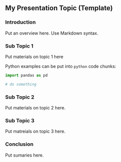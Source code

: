 ## My Presentation Topic (Template)


### Introduction

Put an overview here. Use Markdown syntax.


### Sub Topic 1

Put materials on topic 1 here

Python examples can be put into `python` code chunks:

```python
import pandas as pd

# do something
```

### Sub Topic 2

Put materials on topic 2 here.

### Sub Topic 3

Put matreials on topic 3 here.


### Conclusion

Put sumaries here.
